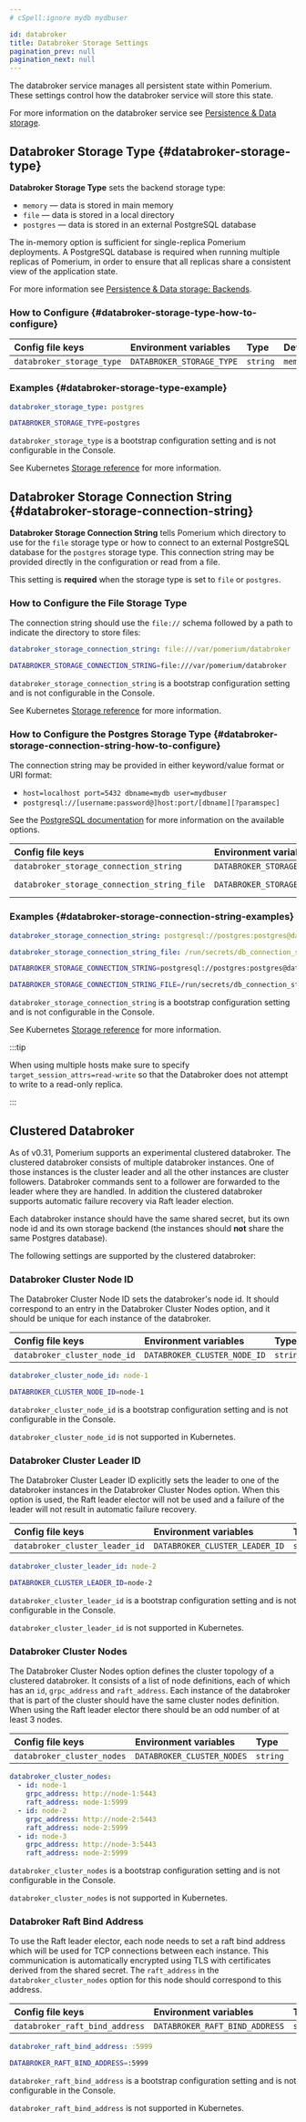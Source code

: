 ```yaml
---
# cSpell:ignore mydb mydbuser

id: databroker
title: Databroker Storage Settings
pagination_prev: null
pagination_next: null
---
```



The databroker service manages all persistent state within Pomerium. These settings control how the databroker service will store this state.

For more information on the databroker service see [Persistence & Data storage](/docs/internals/data-storage).

## Databroker Storage Type {#databroker-storage-type}

**Databroker Storage Type** sets the backend storage type:

- `memory` — data is stored in main memory
- `file` — data is stored in a local directory
- `postgres` — data is stored in an external PostgreSQL database

The in-memory option is sufficient for single-replica Pomerium deployments. A PostgreSQL database is required when running multiple replicas of Pomerium, in order to ensure that all replicas share a consistent view of the application state.

For more information see [Persistence & Data storage: Backends](/docs/internals/data-storage#backends).

### How to Configure {#databroker-storage-type-how-to-configure}

<Tabs>
<TabItem value="Core" label="Core">

| **Config file keys** | **Environment variables** | **Type** | **Default** |
| :-- | :-- | :-- | :-- |
| `databroker_storage_type` | `DATABROKER_STORAGE_TYPE` | `string` | `memory` |

### Examples {#databroker-storage-type-example}

```yaml
databroker_storage_type: postgres
```

```bash
DATABROKER_STORAGE_TYPE=postgres
```

</TabItem>
<TabItem value="Enterprise" label="Enterprise">

`databroker_storage_type` is a bootstrap configuration setting and is not configurable in the Console.

</TabItem>
<TabItem value="Kubernetes" label="Kubernetes">

See Kubernetes [Storage reference](/docs/deploy/k8s/reference#storage) for more information.

</TabItem>
</Tabs>

## Databroker Storage Connection String {#databroker-storage-connection-string}

**Databroker Storage Connection String** tells Pomerium which directory to use for the `file` storage type or how to connect to an external PostgreSQL database for the `postgres` storage type. This connection string may be provided directly in the configuration or read from a file.

This setting is **required** when the storage type is set to `file` or `postgres`.

### How to Configure the File Storage Type

The connection string should use the `file://` schema followed by a path to indicate the directory to store files:

<Tabs>
<TabItem value="Core" label="Core">

```yaml
databroker_storage_connection_string: file:///var/pomerium/databroker
```

```bash
DATABROKER_STORAGE_CONNECTION_STRING=file:///var/pomerium/databroker
```

</TabItem>
<TabItem value="Enterprise" label="Enterprise">

`databroker_storage_connection_string` is a bootstrap configuration setting and is not configurable in the Console.

</TabItem>
<TabItem value="Kubernetes" label="Kubernetes">

See Kubernetes [Storage reference](/docs/deploy/k8s/reference#storage) for more information.

</TabItem>
</Tabs>

### How to Configure the Postgres Storage Type {#databroker-storage-connection-string-how-to-configure}

The connection string may be provided in either keyword/value format or URI format:

- `host=localhost port=5432 dbname=mydb user=mydbuser`
- `postgresql://[username:password@]host:port/[dbname][?paramspec]`

See the [PostgreSQL documentation](https://www.postgresql.org/docs/current/libpq-connect.html#LIBPQ-CONNSTRING) for more information on the available options.

<Tabs>
<TabItem value="Core" label="Core">

| **Config file keys** | **Environment variables** | **Type** |
| :-- | :-- | :-- |
| `databroker_storage_connection_string` | `DATABROKER_STORAGE_CONNECTION_STRING` | `string` |
| `databroker_storage_connection_string_file` | `DATABROKER_STORAGE_CONNECTION_STRING_FILE` | `string` (file path) |

### Examples {#databroker-storage-connection-string-examples}

```yaml
databroker_storage_connection_string: postgresql://postgres:postgres@database/postgres?sslmode=disable
```

```yaml
databroker_storage_connection_string_file: /run/secrets/db_connection_string
```

```bash
DATABROKER_STORAGE_CONNECTION_STRING=postgresql://postgres:postgres@database/postgres?sslmode=disable
```

```bash
DATABROKER_STORAGE_CONNECTION_STRING_FILE=/run/secrets/db_connection_string
```

</TabItem>
<TabItem value="Enterprise" label="Enterprise">

`databroker_storage_connection_string` is a bootstrap configuration setting and is not configurable in the Console.

</TabItem>
<TabItem value="Kubernetes" label="Kubernetes">

See Kubernetes [Storage reference](/docs/deploy/k8s/reference#storage) for more information.

</TabItem>
</Tabs>

:::tip

When using multiple hosts make sure to specify `target_session_attrs=read-write` so that the Databroker does not attempt to write to a read-only replica.

:::

## Clustered Databroker

As of v0.31, Pomerium supports an experimental clustered databroker. The clustered databroker consists of multiple databroker instances. One of those instances is the cluster leader and all the other instances are cluster followers. Databroker commands sent to a follower are forwarded to the leader where they are handled. In addition the clustered databroker supports automatic failure recovery via Raft leader election.

Each databroker instance should have the same shared secret, but its own node id and its own storage backend (the instances should **not** share the same Postgres database).

The following settings are supported by the clustered databroker:

### Databroker Cluster Node ID

The Databroker Cluster Node ID sets the databroker's node id. It should correspond to an entry in the Databroker Cluster Nodes option, and it should be unique for each instance of the databroker.

<Tabs>
<TabItem value="Core" label="Core">

| **Config file keys**         | **Environment variables**    | **Type** |
| :--------------------------- | :--------------------------- | :------- |
| `databroker_cluster_node_id` | `DATABROKER_CLUSTER_NODE_ID` | `string` |

```yaml
databroker_cluster_node_id: node-1
```

```bash
DATABROKER_CLUSTER_NODE_ID=node-1
```

<TabItem value="Enterprise" label="Enterprise">

`databroker_cluster_node_id` is a bootstrap configuration setting and is not configurable in the Console.

</TabItem>
<TabItem value="Kubernetes" label="Kubernetes">

`databroker_cluster_node_id` is not supported in Kubernetes.

</TabItem>
</Tabs>

### Databroker Cluster Leader ID

The Databroker Cluster Leader ID explicitly sets the leader to one of the databroker instances in the Databroker Cluster Nodes option. When this option is used, the Raft leader elector will not be used and a failure of the leader will not result in automatic failure recovery.

<Tabs>
<TabItem value="Core" label="Core">

| **Config file keys**           | **Environment variables**      | **Type** |
| :----------------------------- | :----------------------------- | :------- |
| `databroker_cluster_leader_id` | `DATABROKER_CLUSTER_LEADER_ID` | `string` |

```yaml
databroker_cluster_leader_id: node-2
```

```bash
DATABROKER_CLUSTER_LEADER_ID=node-2
```

<TabItem value="Enterprise" label="Enterprise">

`databroker_cluster_leader_id` is a bootstrap configuration setting and is not configurable in the Console.

</TabItem>
<TabItem value="Kubernetes" label="Kubernetes">

`databroker_cluster_leader_id` is not supported in Kubernetes.

</TabItem>
</Tabs>

### Databroker Cluster Nodes

The Databroker Cluster Nodes option defines the cluster topology of a clustered databroker. It consists of a list of node definitions, each of which has an `id`, `grpc_address` and `raft_address`. Each instance of the databroker that is part of the cluster should have the same cluster nodes definition. When using the Raft leader elector there should be an odd number of at least 3 nodes.

<Tabs>
<TabItem value="Core" label="Core">

| **Config file keys**       | **Environment variables**  | **Type** |
| :------------------------- | :------------------------- | :------- |
| `databroker_cluster_nodes` | `DATABROKER_CLUSTER_NODES` | `string` |

```yaml
databroker_cluster_nodes:
  - id: node-1
    grpc_address: http://node-1:5443
    raft_address: node-1:5999
  - id: node-2
    grpc_address: http://node-2:5443
    raft_address: node-2:5999
  - id: node-3
    grpc_address: http://node-3:5443
    raft_address: node-2:5999
```

<TabItem value="Enterprise" label="Enterprise">

`databroker_cluster_nodes` is a bootstrap configuration setting and is not configurable in the Console.

</TabItem>
<TabItem value="Kubernetes" label="Kubernetes">

`databroker_cluster_nodes` is not supported in Kubernetes.

</TabItem>
</Tabs>

### Databroker Raft Bind Address

To use the Raft leader elector, each node needs to set a raft bind address which will be used for TCP connections between each instance. This communication is automatically encrypted using TLS with certificates derived from the shared secret. The `raft_address` in the `databroker_cluster_nodes` option for this node should correspond to this address.

<Tabs>
<TabItem value="Core" label="Core">

| **Config file keys**           | **Environment variables**      | **Type** |
| :----------------------------- | :----------------------------- | :------- |
| `databroker_raft_bind_address` | `DATABROKER_RAFT_BIND_ADDRESS` | `string` |

```yaml
databroker_raft_bind_address: :5999
```

```bash
DATABROKER_RAFT_BIND_ADDRESS=:5999
```

<TabItem value="Enterprise" label="Enterprise">

`databroker_raft_bind_address` is a bootstrap configuration setting and is not configurable in the Console.

</TabItem>
<TabItem value="Kubernetes" label="Kubernetes">

`databroker_raft_bind_address` is not supported in Kubernetes.

</TabItem>
</Tabs>
